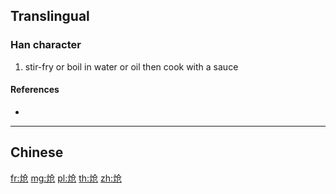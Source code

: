 {{character info/new}}
{{also|熗}}
==Translingual==

===Han character===
{{Han char|rn=86|rad=火|as=04|sn=8|four=|canj=FOSU}}

# stir-fry or boil in water or oil then cook with a sauce

====References====
* {{Han ref|kx=0668.031|hdz=32192.120|uh=709D|ud=28829}}

----

==Chinese==
{{zh-see|熗}}

[[fr:炝]]
[[mg:炝]]
[[pl:炝]]
[[th:炝]]
[[zh:炝]]